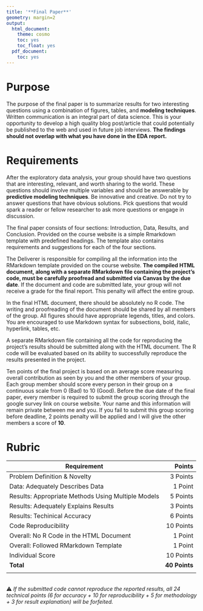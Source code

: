 ```yaml
---
title: '**Final Paper**'
geometry: margin=2
output:
  html_document:
    theme: cosmo
    toc: yes
    toc_float: yes
  pdf_document:
    toc: yes
---
```


<style type="text/css">
.main-container {
  max-width: 300px;
  margin-left: auto;
  margin-right: auto;
}
</style>

# **Purpose**

The purpose of the final paper is to summarize results for two interesting questions using a combination of figures, tables, and **modeling techniques**. Written communication is an integral part of data science. This is your opportunity to develop a high quality blog post/article that could potentially be published to the web and used in future job interviews. **The findings should not overlap with what you have done in the EDA report.**

# **Requirements**

After the exploratory data analysis, your group should have two questions that are interesting, relevant, and worth sharing to the world. These questions should involve multiple variables and should be answerable by **predictive modeling techniques**. Be innovative and creative. Do not try to answer questions that have obvious solutions. Pick questions that would spark a reader or fellow researcher to ask more questions or engage in discussion.

The final paper consists of four sections: Introduction, Data, Results, and Conclusion. Provided on the course website is a simple Rmarkdown template with predefined headings. The template also contains requirements and suggestions for each of the four sections.

The Deliverer is responsible for compiling all the information into the RMarkdown template provided on the course website. **The compiled HTML document, along with a separate RMarkdown file containing the project's code, must be carefully proofread and submitted via Canvas by the due date**. If the document and code are submitted late, your group will not receive a grade for the final report. This penalty will affect the entire group.

In the final HTML document, there should be absolutely no R code. The writing and proofreading of the document should be shared by all members of the group. All figures should have appropriate legends, titles, and colors. You are encouraged to use Markdown syntax for subsections, bold, italic, hyperlink, tables, etc. 

A separate RMarkdown file containing all the code for reproducing the project's results should be submitted along with the HTML document. The R code will be evaluated based on its ability to successfully reproduce the results presented in the project.

Ten points of the final project is based on an average score measuring overall contribution as seen by you and the other members of your group. Each group member should score every person in their group on a continuous scale from 0 (Bad) to 10 (Good). Before the due date of the final paper, every member is required to submit the group scoring through the google survey link on course website. Your name and this information will remain private between me and you. If you fail to submit this group scoring before deadline, 2 points penalty will be applied and I will give the other members a score of **10**.

# **Rubric**

|Requirement|Points|
|-------|------:|
|Problem Definition & Novelty|3 Points|
|Data: Adequately Describes Data|1 Point|
|Results: Appropriate Methods Using Multiple Models|5 Points|
|Results: Adequately Explains Results| 3 Points|
|Results: Techinical Accuracy| 6 Points|
|Code Reproducibility|10 Points|
|Overall: No R Code in the HTML Document|1 Point|
|Overall: Followed RMarkdown Template|1 Point|
|Individual Score|10 Points|
|**Total**|**40 Points**|
|||

<br> ⚠️ *If the submitted code cannot reproduce the reported results, all 24 technical points (6 for accuracy + 10 for reproducibility + 5 for methodology + 3 for result explanation) will be forfeited.*
